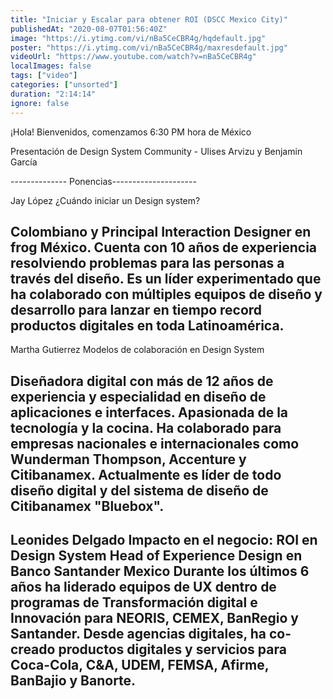 ```yaml
---
title: "Iniciar y Escalar para obtener ROI (DSCC Mexico City)"
publishedAt: "2020-08-07T01:56:40Z"
image: "https://i.ytimg.com/vi/nBa5CeCBR4g/hqdefault.jpg"
poster: "https://i.ytimg.com/vi/nBa5CeCBR4g/maxresdefault.jpg"
videoUrl: "https://www.youtube.com/watch?v=nBa5CeCBR4g"
localImages: false
tags: ["video"]
categories: ["unsorted"]
duration: "2:14:14"
ignore: false
---
```

¡Hola! Bienvenidos, comenzamos 6:30 PM hora de México


Presentación de Design System Community - Ulises Arvizu y Benjamin García

-------------- Ponencias---------------------

Jay López
¿Cuándo iniciar un Design system?

Colombiano y Principal Interaction Designer en frog México. Cuenta con 10 años de experiencia resolviendo problemas para las personas a través del diseño. Es un líder experimentado que ha colaborado con múltiples equipos de diseño y desarrollo para lanzar en tiempo record productos digitales en toda Latinoamérica.
----------------------------------------------------

Martha Gutierrez
Modelos de colaboración en Design System

Diseñadora digital con más de 12 años de experiencia y especialidad en diseño de aplicaciones e interfaces. Apasionada de la tecnología y la cocina. Ha colaborado para empresas nacionales e internacionales como Wunderman Thompson, Accenture y Citibanamex. Actualmente es líder de todo diseño digital y del sistema de diseño de Citibanamex "Bluebox".
-----------------------------------------------------

Leonides Delgado
Impacto en el negocio: ROI en Design System
Head of Experience Design en Banco Santander Mexico
Durante los últimos 6 años ha liderado equipos de UX dentro de programas de Transformación digital e Innovación para NEORIS, CEMEX, BanRegio y Santander. Desde agencias digitales, ha co-creado productos digitales y servicios para Coca-Cola, C&A, UDEM, FEMSA, Afirme, BanBajio y Banorte.
-------------------------------------------------------
